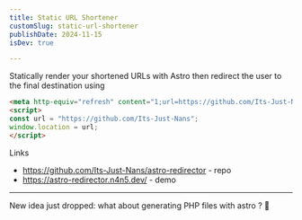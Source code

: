 ```yaml
---
title: Static URL Shortener
customSlug: static-url-shortener
publishDate: 2024-11-15
isDev: true

---
```


Statically render your shortened URLs with Astro then redirect the user to the final destination using 

```html
<meta http-equiv="refresh" content="1;url=https://github.com/Its-Just-Nans">
<script>
const url = "https://github.com/Its-Just-Nans";
window.location = url;
</script>
```

Links

- https://github.com/Its-Just-Nans/astro-redirector - repo
- https://astro-redirector.n4n5.dev/ - demo

---


<Thought>
New idea just dropped: what about generating PHP files with astro ? 🤔
</Thought>
